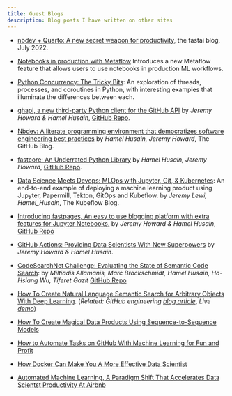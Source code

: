 ```yaml
---
title: Guest Blogs
description: Blog posts I have written on other sites
---
```


- [nbdev + Quarto: A new secret weapon for productivity](https://www.fast.ai/2022/07/28/nbdev-v2/), the fastai blog, July 2022.

- [Notebooks in production with Metaflow](https://outerbounds.com/blog/notebooks-in-production-with-metaflow/) Introduces a new Metaflow feature that allows users to use notebooks in production ML workflows.

- [Python Concurrency: The Tricky Bits](https://python.hamel.dev/concurrency/): An exploration of threads, processes, and coroutines in Python, with interesting examples that illuminate the differences between each.

- [ghapi, a new third-party Python client for the GitHub API](https://github.blog/2020-12-18-learn-about-ghapi-a-new-third-party-python-client-for-the-github-api/) by _Jeremy Howard & Hamel Husain_, [GitHub Repo](https://github.com/fastai/ghapi).

- [Nbdev: A literate programming environment that democratizes software engineering best practices](https://github.blog/2020-11-20-nbdev-a-literate-programming-environment-that-democratizes-software-engineering-best-practices/) by _Hamel Husain, Jeremy Howard_, The GitHub Blog.

- [fastcore: An Underrated Python Library](https://fastpages.fast.ai/fastcore/) by _Hamel Husain, Jeremy Howard_, [GitHub Repo](https://github.com/fastai/fastcore).

- [Data Science Meets Devops: MLOps with Jupyter, Git, & Kubernetes](https://blog.kubeflow.org/mlops/): An end-to-end example of deploying a machine learning product using Jupyter, Papermill, Tekton, GitOps and Kubeflow. by _Jeremy Lewi, Hamel_Husain_, The Kubeflow Blog.  

- [Introducing fastpages, An easy to use blogging platform with extra features for Jupyter Notebooks.](https://fastpages.fast.ai/fastpages/jupyter/2020/02/21/introducing-fastpages.html) by _Jeremy Howard & Hamel Husain_, [GitHub Repo](https://github.com/fastai/fastpages)

- [GitHub Actions: Providing Data Scientists With New Superpowers](https://fastpages.fast.ai/actions/markdown/2020/03/06/fastpages-actions.html) by _Jeremy Howard & Hamel Husain_.

- [CodeSearchNet Challenge: Evaluating the State of Semantic Code Search](https://arxiv.org/abs/1909.09436): by _Miltiadis Allamanis, Marc Brockschmidt, Hamel Husain, Ho-Hsiang Wu, Tiferet Gazit_ [GitHub Repo](https://github.com/github/codesearchnet)


- [How To Create Natural Language Semantic Search for Arbitrary Objects With Deep Learning](https://medium.com/@hamelhusain/semantic-code-search-3cd6d244a39c).  (_Related: GitHub engineering_ [_blog article_](https://githubengineering.com/towards-natural-language-semantic-code-search/),  _Live_ [_demo_](https://experiments.github.com/semantic-code-search))

- [How To Create Magical Data Products Using Sequence-to-Sequence Models](https://towardsdatascience.com/how-to-create-data-products-that-are-magical-using-sequence-to-sequence-models-703f86a231f8)

- [How to Automate Tasks on GitHub With Machine Learning for Fun and Profit](https://medium.com/@hamelhusain/mlapp-419f90e8f007?source=friends_link&sk=760e18a2d6e60999d7eb2887352a92a8)

- [How Docker Can Make You A More Effective Data Scientist](https://towardsdatascience.com/how-docker-can-help-you-become-a-more-effective-data-scientist-7fc048ef91d5)

- [Automated Machine Learning, A Paradigm Shift That Accelerates Data Scientst Productivity At Airbnb](https://medium.com/airbnb-engineering/automated-machine-learning-a-paradigm-shift-that-accelerates-data-scientist-productivity-airbnb-f1f8a10d61f8)